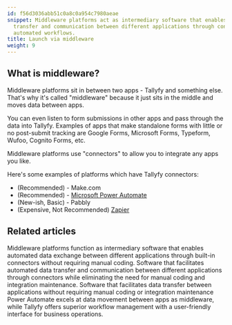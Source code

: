 ```yaml
---
id: f56d3036abb51c0a8c0a954c7980aeae
snippet: Middleware platforms act as intermediary software that enables seamless data
  transfer and communication between different applications through connectors and
  automated workflows.
title: Launch via middleware
weight: 9
---
```


## What is middleware?

Middleware platforms sit in between two apps - Tallyfy and something else. That's why it's called "middleware" because it just sits in the middle and moves data between apps.

You can even listen to form submissions in other apps and pass through the data into Tallyfy. Examples of apps that make standalone forms with little or no post-submit tracking are Google Forms, Microsoft Forms, Typeform, Wufoo, Cognito Forms, etc.

Middleware platforms use "connectors" to allow you to integrate any apps you like.

Here's some examples of platforms which have Tallyfy connectors:

- (Recommended) - Make.com
- (Recommended) - [Microsoft Power Automate](/products/pro/integrations/middleware/power-automate/)
- (New-ish, Basic) - Pabbly
- (Expensive, Not Recommended) [Zapier](/products/pro/integrations/middleware/zapier/)


## Related articles
<CardGrid>
<LinkTitleCard header="<b>Triggers > Launch via middleware</b>" href="/products/pro/launching/triggers/via-middleware/" > Middleware platforms function as intermediary software that enables automated data exchange between different applications through built-in connectors without requiring manual coding. </LinkTitleCard>
<LinkTitleCard header="<b>Integrations > Middleware</b>" href="/products/pro/integrations/middleware/" > Software that facilitates automated data transfer and communication between different applications through connectors while eliminating the need for manual coding and integration maintenance. </LinkTitleCard>
<LinkTitleCard header="<b>Integrations > Middleware</b>" href="/products/pro/integrations/middleware/" > Software that facilitates data transfer between applications without requiring manual coding or integration maintenance </LinkTitleCard>
<LinkTitleCard header="<b>Middleware > Power Automate</b>" href="/products/pro/integrations/middleware/power-automate/" > Power Automate excels at data movement between apps as middleware, while Tallyfy offers superior workflow management with a user-friendly interface for business operations. </LinkTitleCard>
</CardGrid>